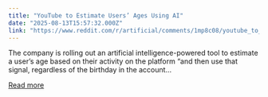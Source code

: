 ```yaml
---
title: "YouTube to Estimate Users’ Ages Using AI"
date: "2025-08-13T15:57:32.000Z"
link: "https://www.reddit.com/r/artificial/comments/1mp8c08/youtube_to_estimate_users_ages_using_ai/"
---
```


The company is rolling out an artificial intelligence-powered tool to estimate a user’s age based on their activity on the platform “and then use that signal, regardless of the birthday in the account...

[Read more](https://www.reddit.com/r/artificial/comments/1mp8c08/youtube_to_estimate_users_ages_using_ai/)
